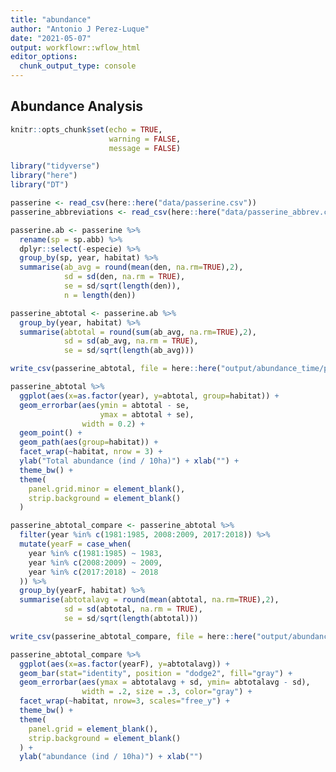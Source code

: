 ```yaml
---
title: "abundance"
author: "Antonio J Perez-Luque"
date: "2021-05-07"
output: workflowr::wflow_html
editor_options:
  chunk_output_type: console
---
```



## Abundance Analysis

```r
knitr::opts_chunk$set(echo = TRUE, 
                      warning = FALSE, 
                      message = FALSE)
```


```r
library("tidyverse")
library("here")
library("DT")
```

```r
passerine <- read_csv(here::here("data/passerine.csv")) 
passerine_abbreviations <- read_csv(here::here("data/passerine_abbrev.csv")) 

passerine.ab <- passerine %>% 
  rename(sp = sp.abb) %>% 
  dplyr::select(-especie) %>% 
  group_by(sp, year, habitat) %>% 
  summarise(ab_avg = round(mean(den, na.rm=TRUE),2), 
            sd = sd(den, na.rm = TRUE), 
            se = sd/sqrt(length(den)), 
            n = length(den))

passerine_abtotal <- passerine.ab %>% 
  group_by(year, habitat) %>% 
  summarise(abtotal = round(sum(ab_avg, na.rm=TRUE),2), 
            sd = sd(ab_avg, na.rm = TRUE), 
            se = sd/sqrt(length(ab_avg)))

write_csv(passerine_abtotal, file = here::here("output/abundance_time/passerine_abtotal.csv"))
```


```r
passerine_abtotal %>% 
  ggplot(aes(x=as.factor(year), y=abtotal, group=habitat)) + 
  geom_errorbar(aes(ymin = abtotal - se, 
                    ymax = abtotal + se),
                width = 0.2) +
  geom_point() + 
  geom_path(aes(group=habitat)) + 
  facet_wrap(~habitat, nrow = 3) + 
  ylab("Total abundance (ind / 10ha)") + xlab("") + 
  theme_bw() + 
  theme(
    panel.grid.minor = element_blank(),
    strip.background = element_blank()
  )
```



```r
passerine_abtotal_compare <- passerine_abtotal %>% 
  filter(year %in% c(1981:1985, 2008:2009, 2017:2018)) %>% 
  mutate(yearF = case_when(
    year %in% c(1981:1985) ~ 1983, 
    year %in% c(2008:2009) ~ 2009,
    year %in% c(2017:2018) ~ 2018
  )) %>% 
  group_by(yearF, habitat) %>% 
  summarise(abtotalavg = round(mean(abtotal, na.rm=TRUE),2), 
            sd = sd(abtotal, na.rm = TRUE), 
            se = sd/sqrt(length(abtotal)))

write_csv(passerine_abtotal_compare, file = here::here("output/abundance_time/passerine_abtotal_compare.csv"))
```

```r
passerine_abtotal_compare %>% 
  ggplot(aes(x=as.factor(yearF), y=abtotalavg)) + 
  geom_bar(stat="identity", position = "dodge2", fill="gray") + 
  geom_errorbar(aes(ymax = abtotalavg + sd, ymin= abtotalavg - sd), 
                width = .2, size = .3, color="gray") + 
  facet_wrap(~habitat, nrow=3, scales="free_y") + 
  theme_bw() + 
  theme(
    panel.grid = element_blank(),
    strip.background = element_blank()
  ) +
  ylab("abundance (ind / 10ha)") + xlab("") 
```



